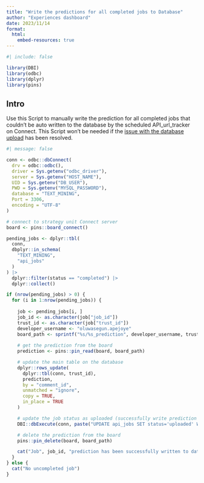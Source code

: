 ```yaml
---
title: "Write the predictions for all completed jobs to Database"
author: "Experiences dashboard"
date: 2023/11/14
format: 
  html:
    embed-resources: true
---
```


```r
#| include: false

library(DBI)
library(odbc)
library(dplyr)
library(pins)
```



## Intro

Use this Script to manually write the prediction for all completed jobs that couldn't be auto written to the database by the scheduled API_url_tracker on Connect. 
This Script won't be needed if the [issue with the database upload](https://github.com/CDU-data-science-team/experiencesdashboard/issues/200) has been resolved. 

```r
#| message: false

conn <- odbc::dbConnect(
  drv = odbc::odbc(),
  driver = Sys.getenv("odbc_driver"),
  server = Sys.getenv("HOST_NAME"),
  UID = Sys.getenv("DB_USER"),
  PWD = Sys.getenv("MYSQL_PASSWORD"),
  database = "TEXT_MINING",
  Port = 3306,
  encoding = "UTF-8"
)

# connect to strategy unit Connect server
board <- pins::board_connect()

pending_jobs <- dplyr::tbl(
  conn,
  dbplyr::in_schema(
    "TEXT_MINING",
    "api_jobs"
  )
) |>
  dplyr::filter(status == "completed") |>
  dplyr::collect()
```


```r
if (nrow(pending_jobs) > 0) {
  for (i in 1:nrow(pending_jobs)) {
    
    job <- pending_jobs[i, ]
    job_id <- as.character(job["job_id"])
    trust_id <- as.character(job["trust_id"])
    developer_username <- "oluwasegun.apejoye"
    board_path <- sprintf("%s/%s_prediction", developer_username, trust_id)
    
    # get the prediction from the board
    prediction <- pins::pin_read(board, board_path)

    # update the main table on the database
    dplyr::rows_update(
      dplyr::tbl(conn, trust_id),
      prediction,
      by = "comment_id",
      unmatched = "ignore",
      copy = TRUE,
      in_place = TRUE
    )

    # update the job status as uploaded (successfully write prediction to main table)
    DBI::dbExecute(conn, paste("UPDATE api_jobs SET status='uploaded' WHERE job_id =", job_id))

    # delete the prediction from the board
    pins::pin_delete(board, board_path)

    cat("Job", job_id, "prediction has been successfully written to database \n")
  }
} else {
  cat("No uncompleted job")
}
```
